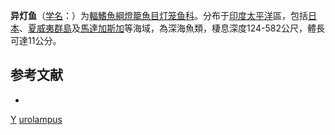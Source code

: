 {{Speciesbox
| taxon = Idiolychnus urolampus
| binomial_authority = [[Gilbert|Gilbert]] & [[Cramer|Cramer]], 1897
| status = NE
| status_system = IUCN3.1
| synonyms = *''Diaphus urolampus''<br /><small>Gilbert & Cramer, 1897</small>
}}

'''异灯鱼'''（[[学名|学名]]：{{lang|la|''Idiolychnus urolampus''}}）为[[輻鰭魚綱|輻鰭魚綱]][[燈籠魚目|燈籠魚目]][[灯笼鱼科|灯笼鱼科]]。分布于[[印度|印度]][[太平洋|太平洋]]區，包括[[日本|日本]]、[[夏威夷群島|夏威夷群島]]及[[馬達加斯加|馬達加斯加]]等海域，為深海魚類，棲息深度124-582公尺，體長可達11公分。

== 参考文献 ==
{{refbegin}}
*{{FishBase_species|genus=Idiolychnus|species=urolampus|year=2012|month=2}}
{{refend}}

{{灯笼鱼目小作品}}

{{Taxonbar}}
[[Category:_1897年描述的鱼类|Y]]
[[Category:异灯鱼属|urolampus]]
